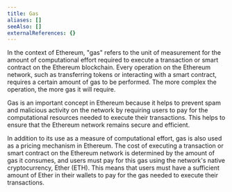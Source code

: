 ```yaml
---
title: Gas
aliases: []
seeAlso: []
externalReferences: {}
---
```




In the context of Ethereum, "gas" refers to the unit of measurement for the amount of computational effort required to execute a transaction or smart contract on the Ethereum blockchain. Every operation on the Ethereum network, such as transferring tokens or interacting with a smart contract, requires a certain amount of gas to be performed. The more complex the operation, the more gas it will require.

Gas is an important concept in Ethereum because it helps to prevent spam and malicious activity on the network by requiring users to pay for the computational resources needed to execute their transactions. This helps to ensure that the Ethereum network remains secure and efficient.

In addition to its use as a measure of computational effort, gas is also used as a pricing mechanism in Ethereum. The cost of executing a transaction or smart contract on the Ethereum network is determined by the amount of gas it consumes, and users must pay for this gas using the network's native cryptocurrency, Ether (ETH). This means that users must have a sufficient amount of Ether in their wallets to pay for the gas needed to execute their transactions.
